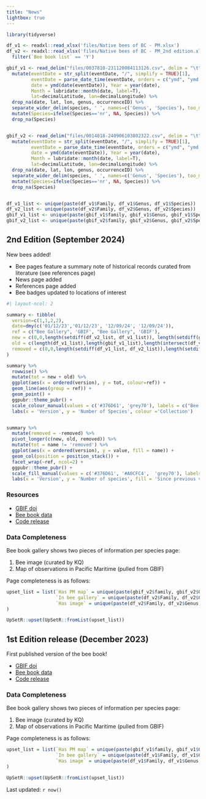 ```yaml
---
title: "News"
lightbox: true
---
```




```r
library(tidyverse)

df_v1 <- readxl::read_xlsx('files/Native bees of BC - PM.xlsx')
df_v2 <- readxl::read_xlsx('files/Native bees of BC - PM_2nd edition.xlsx') %>%
  filter(`Bee book list` == 'Y')

gbif_v1 <- read_delim("files/0037810-231120084113126.csv", delim = "\t") %>%
  mutate(eventDate = str_split(eventDate, "/", simplify = TRUE)[1],
         eventDate = parse_date_time(eventDate, orders = c("ymd", "ymd HM", 'ymd HMS')),
         date = ymd(date(eventDate)), Year = year(date),
         Month = lubridate::month(date, label=T),
         lat=decimalLatitude, lon=decimalLongitude) %>%
  drop_na(date, lat, lon, genus, occurrenceID) %>%
  separate_wider_delim(species, ' ', names=c('Genus', 'Species'), too_many = 'merge') %>%
  mutate(Species=ifelse(Species=='nr', NA, Species)) %>%
  drop_na(Species)


gbif_v2 <- read_delim("files/0014018-240906103802322.csv", delim = "\t") %>%
  mutate(eventDate = str_split(eventDate, "/", simplify = TRUE)[1],
         eventDate = parse_date_time(eventDate, orders = c("ymd", "ymd HM", 'ymd HMS')),
         date = ymd(date(eventDate)), Year = year(date),
         Month = lubridate::month(date, label=T),
         lat=decimalLatitude, lon=decimalLongitude) %>%
  drop_na(date, lat, lon, genus, occurrenceID) %>%
  separate_wider_delim(species, ' ', names=c('Genus', 'Species'), too_many = 'merge') %>%
  mutate(Species=ifelse(Species=='nr', NA, Species)) %>%
  drop_na(Species)


df_v1_list <- unique(paste(df_v1$Family, df_v1$Genus, df_v1$Species))
df_v2_list <- unique(paste(df_v2$Family, df_v2$Genus, df_v2$Species))
gbif_v1_list <- unique(paste(gbif_v1$family, gbif_v1$Genus, gbif_v1$Species))
gbif_v2_list <- unique(paste(gbif_v2$family, gbif_v2$Genus, gbif_v2$Species))

```

## 2nd Edition (September 2024)

New bees added! 

* Bee pages feature a summary note of historical records curated from literature (see references page)
* News page added
* References page added
* Bee badges updated to locations of interest


```r
#| layout-ncol: 2

summary <- tibble(
  version=c(1,1,2,2), 
  date=dmy(c('01/12/23','01/12/23', '12/09/24', '12/09/24')), 
  ref = c("Bee Gallery", 'GBIF', "Bee Gallery", 'GBIF'),
  new = c(0,0,length(setdiff(df_v2_list, df_v1_list)), length(setdiff(gbif_v2_list, gbif_v1_list))),
  old = c(length(df_v1_list),length(gbif_v1_list),length(intersect(df_v1_list,df_v2_list)),length(intersect(gbif_v1_list,gbif_v2_list))),
  removed = c(0,0,length(setdiff(df_v1_list, df_v2_list)),length(setdiff(gbif_v1_list, gbif_v2_list)))
)

summary %>% 
  rowwise() %>%
  mutate(tot = new + old) %>%
  ggplot(aes(x = ordered(version), y = tot, colour=ref)) + 
  geom_line(aes(group = ref)) + 
  geom_point() + 
  ggpubr::theme_pubr() +
  scale_colour_manual(values = c('#376D61', 'grey70'), labels = c("Bee Gallery", "GBIF")) + 
  labs(x = 'Version', y = 'Number of Species', colour ='Collection')


summary %>%
  mutate(removed = -removed) %>%
  pivot_longer(c(new, old, removed)) %>%
  mutate(tot = name != 'removed') %>%
  ggplot(aes(x = ordered(version), y = value, fill = name)) + 
  geom_col(position = position_stack()) + 
  facet_wrap(~ref, ncol=2) + 
  ggpubr::theme_pubr() +
  scale_fill_manual(values = c('#376D61', '#A0CFC4',  'grey70'), labels = c("New", "Retained", "Removed")) + 
  labs(x = 'Version', y = 'Number of species', fill = 'Since previous version')


```


### Resources

  * [GBIF doi](https://doi.org/10.15468/dl.v6ttrj)
  * [Bee book data](https://doi.org/10.5281/zenodo.13757007)
  * [Code release](https://github.com/teaswamp-creations/bee-book/releases/tag/v2.0.0)
  
### Data Completeness

Bee book gallery shows two pieces of information per species page:

1.  Bee image (curated by KQ)
2.  Map of observations in Pacific Maritime (pulled from GBIF)

Page completeness is as follows:

```r
upset_list = list(`Has PM map` = unique(paste(gbif_v2$family, gbif_v2$Genus, gbif_v2$Species)),
                  `In bee gallery` = unique(paste(df_v2$Family, df_v2$Genus, df_v2$Species)), 
                  `Has image` = unique(paste(df_v2$Family, df_v2$Genus, df_v2$Species)[!is.na(df_v2$`Image link`)])
)

UpSetR::upset(UpSetR::fromList(upset_list))
``` 




## 1st Edition release (December 2023)

First published version of the bee book!

  * [GBIF doi](https://doi.org/10.15468/dl.vtr55y)
  * [Bee book data](https://doi.org/10.5281/zenodo.13755527)
  * [Code release](https://github.com/teaswamp-creations/bee-book/releases/tag/v1.0.0)
  
### Data Completeness

Bee book gallery shows two pieces of information per species page:

1.  Bee image (curated by KQ)
2.  Map of observations in Pacific Maritime (pulled from GBIF)

Page completeness is as follows:
  
```r
upset_list = list(`Has PM map` = unique(paste(gbif_v1$family, gbif_v1$Genus, gbif_v1$Species)),
                  `In bee gallery` = unique(paste(df_v1$Family, df_v1$Genus, df_v1$Species)), 
                  `Has image` = unique(paste(df_v1$Family, df_v1$Genus, df_v1$Species)[!is.na(df_v1$`Image link`)])
)

UpSetR::upset(UpSetR::fromList(upset_list))
``` 


Last updated: `r now()`

